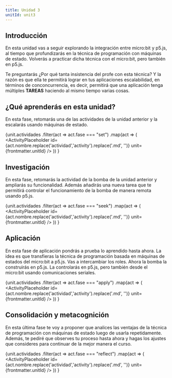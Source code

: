 ```yaml
---
title: Unidad 3
unitId: unit3
---
```




## Introducción

En esta unidad vas a seguir explorando la integración entre micro:bit y p5.js,  
al tiempo que profundizarás en la técnica de programación con máquinas 
de estado. Volverás a practicar dicha técnica con el micro:bit, pero 
también en p5.js. 

Te preguntarás ¿Por qué tanta insistencia del profe con esta técnica? Y la 
razón es que ella te permitirá lograr en tus aplicaciones escalabilidad, 
en términos de conconcurrencia, es decir, permitirá que una aplicación tenga 
múltiples **TAREAS** haciendo al mismo tiempo varias cosas. 

## ¿Qué aprenderás en esta unidad?

En esta fase, retomarás una de las actividades de la unidad anterior y la 
escalarás usando máquinas de estado.

{unit.actividades
  .filter(act => act.fase === "set")
  .map(act => (
    <ActivityPlaceholder 
      id={act.nombre.replace('actividad','activity').replace('.md', '')} 
      unit={frontmatter.unitId} 
    />
  ))
}

## Investigación

En esta fase, retomarás la actividad de la bomba de la unidad anterior y 
ampliarás su funcionalidad. Además añadirás una nueva tarea que 
te permitirá controlar el funcionamiento de la bomba de manera remota usando p5.js.

{unit.actividades
  .filter(act => act.fase === "seek")
  .map(act => (
    <ActivityPlaceholder 
      id={act.nombre.replace('actividad','activity').replace('.md', '')} 
      unit={frontmatter.unitId}
    />
  ))
}

## Aplicación

En esta fase de aplicación pondrás a prueba lo aprendido hasta ahora. La 
idea es que transfieras la técnica de programación basada en máquinas de 
estados del micro:bit a p5.js. Vas a intercambiar los roles. Ahora la bomba 
la construirás en p5.js. La controlarás en p5.js, pero también desde 
el micro:bit usando comunicaciones seriales.

{unit.actividades
  .filter(act => act.fase === "apply")
  .map(act => (
    <ActivityPlaceholder 
      id={act.nombre.replace('actividad','activity').replace('.md', '')} 
      unit={frontmatter.unitId} 
    />
  ))
}

## Consolidación y metacognición

En esta última fase te voy a proponer que analices las ventajas 
de la técnica de programación con máquinas de estado luego 
de usarla repetidamente. Además, te pediré que observes tu proceso 
hasta ahora y hagas los ajustes que consideres para continuar 
de la mejor manera el curso.

{unit.actividades
  .filter(act => act.fase === "reflect")
  .map(act => (
    <ActivityPlaceholder 
      id={act.nombre.replace('actividad','activity').replace('.md', '')} 
      unit={frontmatter.unitId} 
    />
  ))
}